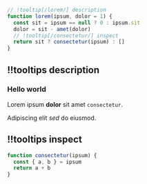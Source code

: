 <CodeWithTooltips>

```js !code
// !tooltip[/lorem/] description
function lorem(ipsum, dolor = 1) {
  const sit = ipsum == null ? 0 : ipsum.sit
  dolor = sit - amet(dolor)
  // !tooltip[/consectetur/] inspect
  return sit ? consectetur(ipsum) : []
}
```

## !!tooltips description

### Hello world

Lorem ipsum **dolor** sit amet `consectetur`.

Adipiscing elit _sed_ do eiusmod.

## !!tooltips inspect

```js
function consectetur(ipsum) {
  const { a, b } = ipsum
  return a + b
}
```

</CodeWithTooltips>
